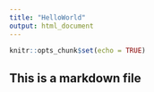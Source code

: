 ---
title: "HelloWorld"
output: html_document
---

```{r setup, include=FALSE}
knitr::opts_chunk$set(echo = TRUE)
```
## This is a markdown file
